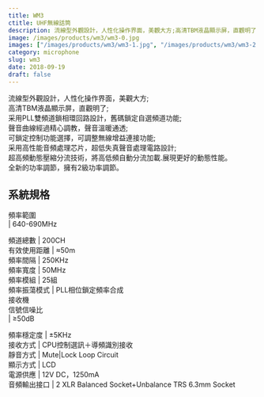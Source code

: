 ```yaml
---
title: WM3
ctitle: UHF無線話筒
description: 流線型外觀設計，人性化操作界面，美觀大方;高清TBM液晶顯示屏，直觀明了;采用PLL雙頻道鎖相環回路設計，舊碼鎖定自選頻道功能。
image: /images/products/wm3/wm3-0.jpg
images: ["/images/products/wm3/wm3-1.jpg", "/images/products/wm3/wm3-2.jpg", "/images/products/wm3/wm3-3.jpg", "/images/products/wm3/wm3-4.jpg"]
category: microphone
slug: wm3
date: 2018-09-19
draft: false
---
```


流線型外觀設計，人性化操作界面，美觀大方;  
高清TBM液晶顯示屏，直觀明了;  
采用PLL雙頻道鎖相環回路設計，舊碼鎖定自選頻道功能;  
聲音曲線經過精心調教，聲音溫暖通透;  
可鎖定控制功能選擇，可調整無線增益連接功能;  
采用高性能音頻處理芯片，超低失真聲音處理電路設計;  
超高頻動態壓縮分流技術，將高低頻自動分流加載.展現更好的動態性能。  
全新的功率調節，擁有2級功率調節。  
  
  
系統規格  
---  
頻率範圍  
|  640-690MHz  
  
頻道總數 |  200CH  
有效使用距離 |  ≈50m  
頻率間隔 |  250KHz  
頻率寬度 |  50MHz  
頻率模組 |  25組  
頻率振蕩模式 |  PLL相位鎖定頻率合成  
接收機  
信號信噪比  
|  ≥50dB  
  
頻率穩定度 |  ±5KHz  
接收方式 |  CPU控制選訊＋導頻識別接收  
靜音方式 |  Mute|Lock Loop Circuit  
顯示方式 |  LCD  
電源供應 |  12V DC，1250mA  
音頻輸出接口 |  2 XLR Balanced Socket+Unbalance TRS 6.3mm Socket


